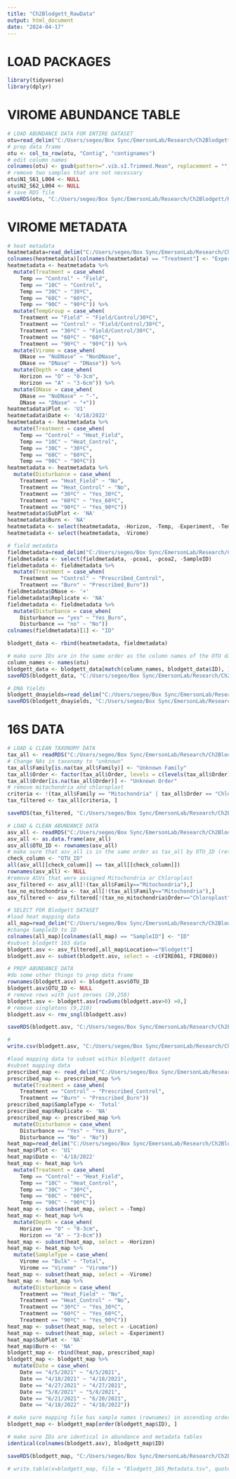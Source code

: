 ---
title: "Ch2Blodgett_RawData"
output: html_document
date: "2024-04-17"
---
# LOAD PACKAGES
```{r}
library(tidyverse)
library(dplyr)
```

# VIROME ABUNDANCE TABLE
```{r}
# LOAD ABUNDANCE DATA FOR ENTIRE DATASET
otu=read_delim("C:/Users/segeo/Box Sync/EmersonLab/Research/Ch2Blodgett/R_Figures/input data/all.good.75.tmean.tsv", delim = "\t", col_names = TRUE)
# prep data frame
otu <- col_to_row(otu, "Contig", "contignames")
# edit column names 
colnames(otu) <- gsub(pattern=".vib.sI.Trimmed.Mean", replacement = "", x=colnames(otu))
# remove two samples that are not necessary
otu$N1_S61_L004 <- NULL
otu$N2_S62_L004 <- NULL
# save RDS file
saveRDS(otu, "C:/Users/segeo/Box Sync/EmersonLab/Research/Ch2Blodgett/R_Figures/rds/blodgett_all_otu.RDS")
```

# VIROME METADATA
```{r}
# heat metadata
heatmetadata=read_delim("C:/Users/segeo/Box Sync/EmersonLab/Research/Ch1SoilHeating/R_Figures/input data/heat_metadata.txt", delim = "\t", col_names = TRUE)
colnames(heatmetadata)[colnames(heatmetadata) == "Treatment"] <- "Experiment"
heatmetadata <- heatmetadata %>%
  mutate(Treatment = case_when(
    Temp == "Control" ~ "Field",
    Temp == "10C" ~ "Control",
    Temp == "30C" ~ "30ºC",
    Temp == "60C" ~ "60ºC", 
    Temp == "90C" ~ "90ºC")) %>%
  mutate(TempGroup = case_when(
    Treatment == "Field" ~ "Field/Control/30ºC", 
    Treatment == "Control" ~ "Field/Control/30ºC", 
    Treatment == "30ºC" ~ "Field/Control/30ºC", 
    Treatment == "60ºC" ~ "60ºC", 
    Treatment == "90ºC" ~ "90ºC")) %>%
  mutate(Virome = case_when(
    DNase == "NoDNase" ~ "NonDNase",
    DNase == "DNase" ~ "DNase")) %>%
  mutate(Depth = case_when(
    Horizon == "O" ~ "0-3cm",
    Horizon == "A" ~ "3-6cm")) %>%
  mutate(DNase = case_when(
    DNase == "NoDNase" ~ "-",
    DNase == "DNase" ~ "+"))
heatmetadata$Plot <- 'U1'
heatmetadata$Date <- '4/18/2022'
heatmetadata <- heatmetadata %>%
  mutate(Treatment = case_when(
    Temp == "Control" ~ "Heat_Field",
    Temp == "10C" ~ "Heat_Control",
    Temp == "30C" ~ "30ºC",
    Temp == "60C" ~ "60ºC", 
    Temp == "90C" ~ "90ºC"))
heatmetadata <- heatmetadata %>%
  mutate(Disturbance = case_when(
    Treatment == "Heat_Field" ~ "No",
    Treatment == "Heat_Control" ~ "No",
    Treatment == "30ºC" ~ "Yes_30ºC",
    Treatment == "60ºC" ~ "Yes_60ºC", 
    Treatment == "90ºC" ~ "Yes_90ºC"))
heatmetadata$SubPlot <- 'NA'
heatmetadata$Burn <- 'NA'
heatmetadata <- select(heatmetadata, -Horizon, -Temp, -Experiment, -TempGroup)
heatmetadata <- select(heatmetadata, -Virome)

# field metadata
fieldmetadata=read_delim("C:/Users/segeo/Box Sync/EmersonLab/Research/Ch2Blodgett/R_Figures/input data/blodgett_pcoa.tsv", delim = "\t", col_names = TRUE)
fieldmetadata <- select(fieldmetadata, -pcoa1, -pcoa2, -SampleID)
fieldmetadata <- fieldmetadata %>%
  mutate(Treatment = case_when(
    Treatment == "Control" ~ "Prescribed_Control",
    Treatment == "Burn" ~ "Prescribed_Burn"))
fieldmetadata$DNase <- '+'
fieldmetadata$Replicate <- 'NA'
fieldmetadata <- fieldmetadata %>%
  mutate(Disturbance = case_when(
    Disturbance == "yes" ~ "Yes_Burn", 
    Disturbance == "no" ~ "No"))
colnames(fieldmetadata)[1] <- "ID"

blodgett_data <- rbind(heatmetadata, fieldmetadata)

# make sure IDs are in the same order as the column names of the OTU dataframe
column_names <- names(otu)
blodgett_data <- blodgett_data[match(column_names, blodgett_data$ID), ]
saveRDS(blodgett_data, "C:/Users/segeo/Box Sync/EmersonLab/Research/Ch2Blodgett/R_Figures/rds/blodgett_all_metadata.RDS")

# DNA Yields
blodgett_dnayields=read_delim("C:/Users/segeo/Box Sync/EmersonLab/Research/Ch2Blodgett/R_Figures/input data/blodgettSSSA.tsv", delim = "\t", col_names = TRUE)
saveRDS(blodgett_dnayields, "C:/Users/segeo/Box Sync/EmersonLab/Research/Ch2Blodgett/R_Figures/rds/blodgett_dnayields.RDS")

```

# 16S DATA
```{r}
# LOAD & CLEAN TAXONOMY DATA
tax_all <- readRDS("C:/Users/segeo/Box Sync/EmersonLab/Research/Ch2Blodgett/R_Figures/rds/tax_all.RDS")
# Change NAs in taxonomy to "unknown"
tax_all$Family[is.na(tax_all$Family)] <- "Unknown Family"
tax_all$Order <- factor(tax_all$Order, levels = c(levels(tax_all$Order), "Unknown Order"))
tax_all$Order[is.na(tax_all$Order)] <- "Unknown Order"
# remove mitochondria and chloroplast
criteria <- !(tax_all$Family == "Mitochondria" | tax_all$Order == "Chloroplast")
tax_filtered <- tax_all[criteria, ]

saveRDS(tax_filtered, "C:/Users/segeo/Box Sync/EmersonLab/Research/Ch2Blodgett/R_Figures/rds/tax_filtered.RDS")

# LOAD & CLEAN ABUNDANCE DATA
asv_all <- readRDS("C:/Users/segeo/Box Sync/EmersonLab/Research/Ch2Blodgett/R_Figures/rds/asv_all.RDS")
asv_all <- as.data.frame(asv_all)
asv_all$OTU_ID <- rownames(asv_all)
# make sure that asv_all is in the same order as tax_all by OTU_ID (return = TRUE)
check_column <- "OTU_ID"
all(asv_all[[check_column]] == tax_all[[check_column]])
rownames(asv_all) <- NULL
#remove ASVs that were assigned Mitochondria or Chloroplast
asv_filtered <- asv_all[!(tax_all$Family=="Mitochondria"),]
tax_no_mitochondria <- tax_all[!(tax_all$Family=="Mitochondria"),]
asv_filtered <- asv_filtered[!(tax_no_mitochondria$Order=="Chloroplast"),]

# SELECT FOR Blodgett DATASET
#load heat mapping data
all_map=read_delim("C:/Users/segeo/Box Sync/EmersonLab/Research/Ch2Blodgett/R_Figures/input data/16S_ID.txt", delim = "\t", col_names = TRUE)
#change SampleID to ID
colnames(all_map)[colnames(all_map) == "SampleID"] <- "ID"
#subset blodgett 16S data
blodgett.asv <- asv_filtered[,all_map$Location=="Blodgett"]
blodgett.asv <- subset(blodgett.asv, select = -c(FIRE061, FIRE060))

# PREP ABUNDANCE DATA
#do some other things to prep data frame
rownames(blodgett.asv) <- blodgett.asv$OTU_ID
blodgett.asv$OTU_ID <- NULL
# remove rows with just zeroes (39,258)
blodgett.asv <- blodgett.asv[rowSums(blodgett.asv>0) >0,]
# remove singletons (9,210) 
blodgett.asv <- rmv_sngl(blodgett.asv)

saveRDS(blodgett.asv, "C:/Users/segeo/Box Sync/EmersonLab/Research/Ch2Blodgett/R_Figures/rds/blodgett.asv.RDS")

# 
write.csv(blodgett.asv, "C:/Users/segeo/Box Sync/EmersonLab/Research/Ch2Blodgett/16S_rRNA_ASV_Abundance_Table.csv")

#load mapping data to subset within blodgett dataset 
#subset mapping data
prescribed_map <- read_delim("C:/Users/segeo/Box Sync/EmersonLab/Research/Ch2Blodgett/R_Figures/input data/prescribed_16S_map.txt", delim = "\t", col_names = TRUE)
prescribed_map <- prescribed_map %>%
  mutate(Treatment = case_when(
    Treatment == "Control" ~ "Prescribed_Control",
    Treatment == "Burn" ~ "Prescribed_Burn"))
prescribed_map$SampleType <- 'Total'
prescribed_map$Replicate <- 'NA'
prescribed_map <- prescribed_map %>%
  mutate(Disturbance = case_when(
    Disturbance == "Yes" ~ "Yes_Burn", 
    Disturbance == "No" ~ "No"))
heat_map=read_delim("C:/Users/segeo/Box Sync/EmersonLab/Research/Ch2Blodgett/R_Figures/input data/heat16S_mapwrep.txt", delim = "\t", col_names = TRUE)
heat_map$Plot <- 'U1'
heat_map$Date <- '4/18/2022'
heat_map <- heat_map %>%
  mutate(Treatment = case_when(
    Temp == "Control" ~ "Heat_Field",
    Temp == "10C" ~ "Heat_Control",
    Temp == "30C" ~ "30ºC",
    Temp == "60C" ~ "60ºC", 
    Temp == "90C" ~ "90ºC"))
heat_map <- subset(heat_map, select = -Temp)
heat_map <- heat_map %>%
  mutate(Depth = case_when(
    Horizon == "O" ~ "0-3cm",
    Horizon == "A" ~ "3-6cm"))
heat_map <- subset(heat_map, select = -Horizon)
heat_map <- heat_map %>%
  mutate(SampleType = case_when(
    Virome == "Bulk" ~ "Total",
    Virome == "Virome" ~ "Virome"))
heat_map <- subset(heat_map, select = -Virome)
heat_map <- heat_map %>%
  mutate(Disturbance = case_when(
    Treatment == "Heat_Field" ~ "No",
    Treatment == "Heat_Control" ~ "No",
    Treatment == "30ºC" ~ "Yes_30ºC",
    Treatment == "60ºC" ~ "Yes_60ºC", 
    Treatment == "90ºC" ~ "Yes_90ºC"))
heat_map <- subset(heat_map, select = -Location)
heat_map <- subset(heat_map, select = -Experiment)
heat_map$SubPlot <- 'NA'
heat_map$Burn <- 'NA'
blodgett_map <- rbind(heat_map, prescribed_map)
blodgett_map <- blodgett_map %>%
  mutate(Date = case_when(
    Date == "4/5/2021" ~ "4/5/2021",
    Date == "4/18/2021" ~ "4/18/2021", 
    Date == "4/27/2021" ~ "4/27/2021", 
    Date == "5/8/2021" ~ "5/8/2021",
    Date == "6/21/2021" ~ "6/20/2021", 
    Date == "4/18/2022" ~ "4/18/2022"))

# make sure mapping file has sample names (rownames) in ascending order
blodgett_map <- blodgett_map[order(blodgett_map$ID), ]

# make sure IDs are identical in abundance and metadata tables
identical(colnames(blodgett.asv), blodgett_map$ID)

saveRDS(blodgett_map, "C:/Users/segeo/Box Sync/EmersonLab/Research/Ch2Blodgett/R_Figures/rds/blodgett_map.RDS")

# write.table(x=blodgett_map, file = "Blodgett_16S_Metadata.tsv", quote=FALSE, sep="\t")
```
